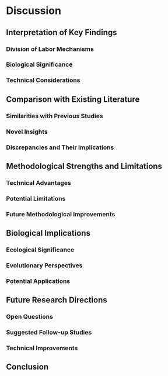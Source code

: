 # Discussion


## Interpretation of Key Findings


### Division of Labor Mechanisms


### Biological Significance


### Technical Considerations

## Comparison with Existing Literature

### Similarities with Previous Studies

### Novel Insights

### Discrepancies and Their Implications

## Methodological Strengths and Limitations

### Technical Advantages

### Potential Limitations

### Future Methodological Improvements

## Biological Implications

### Ecological Significance

### Evolutionary Perspectives

### Potential Applications

## Future Research Directions

### Open Questions

### Suggested Follow-up Studies

### Technical Improvements

## Conclusion 
